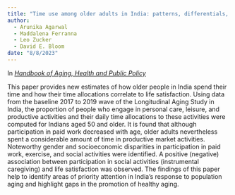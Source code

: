```yaml
---
title: "Time use among older adults in India: patterns, differentials, and implications for life satisfaction."
author: 
  - Arunika Agarwal
  - Maddalena Ferranna
  - Leo Zucker
  - David E. Bloom
date: "8/8/2023"
---
```


In [_Handbook of Aging, Health and Public Policy_](https://link.springer.com/referenceworkentry/10.1007/978-981-16-1914-4_4-1)

This paper provides new estimates of how older people in India spend their time and how their time allocations correlate to life satisfaction. Using data from the baseline 2017 to 2019 wave of the Longitudinal Aging Study in India, the proportion of people who engage in personal care, leisure, and productive activities and their daily time allocations to these activities were computed for Indians aged 50 and older. It is found that although participation in paid work decreased with age, older adults nevertheless spent a considerable amount of time in productive market activities. Noteworthy gender and socioeconomic disparities in participation in paid work, exercise, and social activities were identified. A positive (negative) association between participation in social activities (instrumental caregiving) and life satisfaction was observed. The findings of this paper help to identify areas of priority attention in India’s response to population aging and highlight gaps in the promotion of healthy aging.